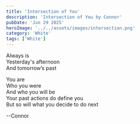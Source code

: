 ```yaml
---
title: 'Intersection of You'
description: 'Intersection of You by Connor'
pubDate: 'Jun 29 2025'
heroImage: '../../assets/images/intersection.png'
category: 'White'
tags: ['White']
---
```


Always is  
Yesterday's afternoon  
And tomorrow’s past

You are  
Who you were  
And who you will be  
Your past actions do define you  
But so will what you decide to do next

--Connor
